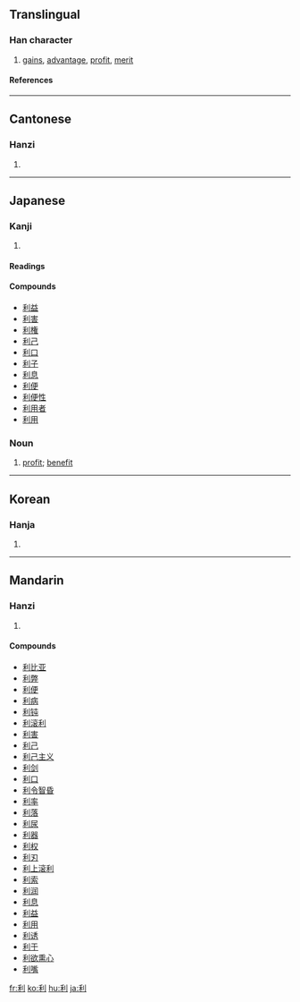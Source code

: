 ==Translingual==
===Han character===
{{Han char|rn=18|rad=刀|as=05|sn=7|four=2290<sub>0</sub>|canj=竹木中弓 (HDLN)|ids=⿰[[禾]][[刂]]}}
# [[gain]]s, [[advantage]], [[profit]], [[merit]]
====References====
{{Han ref|kx=0138.190|dkj=01932|dj=0313.080|hdz=10329.020|uh=5229|ud=21033|bh=A751|bd=42833}}
----

==Cantonese==
===Hanzi===
{{yue-hanzi|jyut=|y=lei6}}
# {{defn|Cantonese}}
----
==Japanese==
===Kanji===
{{ja-kanji|grade=4|rs=刀05}}
# {{defn|Japanese}}
====Readings====
{{ja-readings|on=リ (ri)|kun=[[きく]] (kiku), [[よい]] (yoi), [[するどい]] (surudoi)}}

====Compounds====
* [[利益]]
* [[利害]]
* [[利権]]
* [[利己]]
* [[利口]]
* [[利子]]
* [[利息]]
* [[利便]]
* [[利便性]]
* [[利用者]]
* [[利用]]

===Noun===
{{ja-noun|k|hira=り|rom=ri}}
# [[profit]]; [[benefit]]
----
==Korean==
===Hanja===
{{ko-hanja|hangeul=[[리]] > [[이]]|rv=ri|mr=ri}}
# {{defn|Korean}}
----
==Mandarin==
===Hanzi===
{{cmn-hanzi|pin=[[lì]] ([[li4]]), [[biè]] ([[bie4]])|wg=pieh<sup>4</sup>, li<sup>4</sup>}}
# {{defn|Mandarin}}

====Compounds====
* [[利比亚]]
* [[利弊]]
* [[利便]]
* [[利病]]
* [[利钝]]
* [[利滚利]]
* [[利害]]
* [[利己]]
* [[利己主义]]
* [[利剑]]
* [[利口]]
* [[利令智昏]]
* [[利率]]
* [[利落]]
* [[利尿]]
* [[利器]]
* [[利权]]
* [[利刃]]
* [[利上滚利]]
* [[利索]]
* [[利润]]
* [[利息]]
* [[利益]]
* [[利用]]
* [[利诱]]
* [[利于]]
* [[利欲熏心]]
* [[利嘴]]

[[fr:利]]
[[ko:利]]
[[hu:利]]
[[ja:利]]